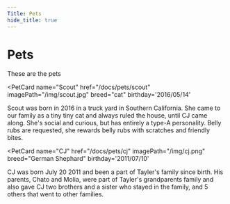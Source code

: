 ```yaml
---
Title: Pets
hide_title: true
---
```



# Pets

These are the pets
<div className={styles.homeContainer}>
<PetCard
  name="Olympia"
  href="/docs/pets/olympia"
  imagePath="/img/olympia.jpg"
  breed="Basenji Mix"
  birthday="2019/09/10"
  children="Our little monster was born September 2018. She makes funny sounds and
  can have a ton of energy. We know that she is just the perfect little
  dog. Just over 40 pounds of pure muscle, don't let her crash into your
  legs at top speed. And watch for her jumping up to lick your face!" />

<PetCard
  name="Scout"
  href="/docs/pets/scout"
  imagePath="/img/scout.jpg"
  breed="cat"
  birthday='2016/05/14'
>
  Scout was born in 2016 in a truck yard in Southern California. She came
  to our family as a tiny tiny cat and always ruled the house, until CJ
  came along. She's social and curious, but has entirely a type-A
  personality. Belly rubs are requested, she rewards belly rubs with
  scratches and friendly bites.
</PetCard>

<PetCard
  name="CJ"
  href="/docs/pets/cj"
  imagePath="/img/cj.png"
  breed="German Shephard"
  birthday='2011/07/10'
>
  CJ was born July 20 2011 and been a part of Tayler's family since birth.
  His parents, Chato and Molia, were part of Tayler's grandparents family
  and also gave CJ two brothers and a sister who stayed in the family, and
  5 others that went to other families.
</PetCard>
</div>